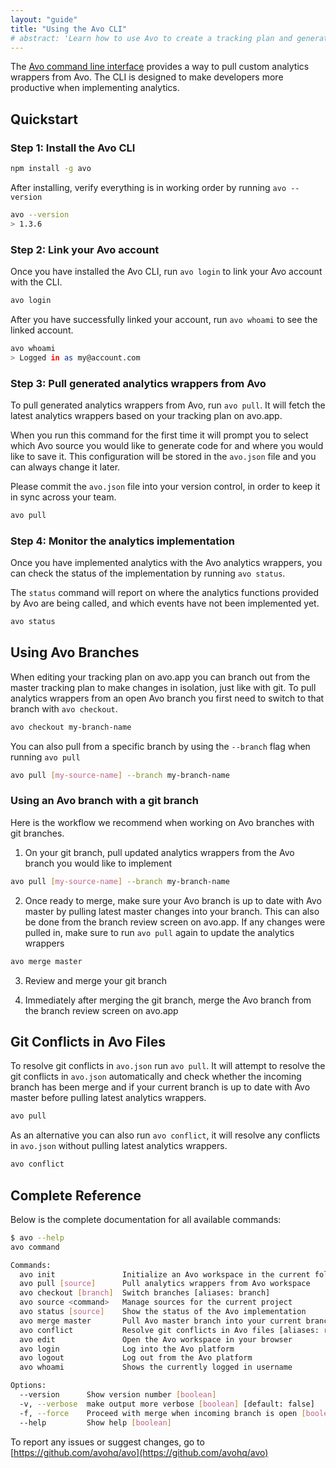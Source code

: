 ```yaml
---
layout: "guide"
title: "Using the Avo CLI"
# abstract: 'Learn how to use Avo to create a tracking plan and generate high quality, actionable data.'
---
```


The [Avo command line interface](https://github.com/avohq/avo) provides a way to pull custom analytics wrappers from Avo. The CLI is designed to make developers more productive when implementing analytics.

## <a name="quickstart"></a> Quickstart

### Step 1: Install the Avo CLI

```sh
npm install -g avo
```

After installing, verify everything is in working order by running `avo --version`

```sh
avo --version
> 1.3.6
```

### Step 2: Link your Avo account

Once you have installed the Avo CLI, run `avo login` to link your Avo account with the CLI.

```sh
avo login
```

After you have successfully linked your account, run `avo whoami` to see the linked account.

```sh
avo whoami
> Logged in as my@account.com
```

### Step 3: Pull generated analytics wrappers from Avo

To pull generated analytics wrappers from Avo, run `avo pull`. It will fetch the latest analytics wrappers based on your tracking plan on avo.app.

When you run this command for the first time it will prompt you to select which Avo source you would like to generate code for and where you would like to save it. This configuration will be stored in the `avo.json` file and you can always change it later.

Please commit the `avo.json` file into your version control, in order to keep it in sync across your team.

```sh
avo pull
```

### Step 4: Monitor the analytics implementation

Once you have implemented analytics with the Avo analytics wrappers, you can check the status of the implementation by running `avo status`.

The `status` command will report on where the analytics functions provided by Avo are being called, and which events have not been implemented yet.

```sh
avo status
```

## <a name="using-branches"></a> Using Avo Branches

When editing your tracking plan on avo.app you can branch out from the master tracking plan to make changes in isolation, just like with git. To pull analytics wrappers from an open Avo branch you first need to switch to that branch with `avo checkout`.

```sh
avo checkout my-branch-name
```

You can also pull from a specific branch by using the `--branch` flag when running `avo pull`

```sh
avo pull [my-source-name] --branch my-branch-name
```

### Using an Avo branch with a git branch

Here is the workflow we recommend when working on Avo branches with git branches.

1. On your git branch, pull updated analytics wrappers from the Avo branch you would like to implement

```sh
avo pull [my-source-name] --branch my-branch-name
```

2. Once ready to merge, make sure your Avo branch is up to date with Avo master by pulling latest master changes into your branch. This can also be done from the branch review screen on avo.app.
   If any changes were pulled in, make sure to run `avo pull` again to update the analytics wrappers

```sh
avo merge master
```

3. Review and merge your git branch

4. Immediately after merging the git branch, merge the Avo branch from the branch review screen on avo.app

## <a name="git-conflicts"></a> Git Conflicts in Avo Files

To resolve git conflicts in `avo.json` run `avo pull`. It will attempt to resolve the git conflicts in `avo.json` automatically and check whether the incoming branch has been merge and if your current branch is up to date with Avo master before pulling latest analytics wrappers.

```sh
avo pull
```

As an alternative you can also run `avo conflict`, it will resolve any conflicts in `avo.json` without pulling latest analytics wrappers.

```sh
avo conflict
```

## <a name="complete-reference"></a> Complete Reference

Below is the complete documentation for all available commands:

```sh
$ avo --help
avo command

Commands:
  avo init               Initialize an Avo workspace in the current folder
  avo pull [source]      Pull analytics wrappers from Avo workspace
  avo checkout [branch]  Switch branches [aliases: branch]
  avo source <command>   Manage sources for the current project
  avo status [source]    Show the status of the Avo implementation
  avo merge master       Pull Avo master branch into your current branch
  avo conflict           Resolve git conflicts in Avo files [aliases: resolve, conflicts]
  avo edit               Open the Avo workspace in your browser
  avo login              Log into the Avo platform
  avo logout             Log out from the Avo platform
  avo whoami             Shows the currently logged in username

Options:
  --version      Show version number [boolean]
  -v, --verbose  make output more verbose [boolean] [default: false]
  -f, --force    Proceed with merge when incoming branch is open [boolean] [default: false]
  --help         Show help [boolean]
```

To report any issues or suggest changes, go to [https://github.com/avohq/avo](https://github.com/avohq/avo)
